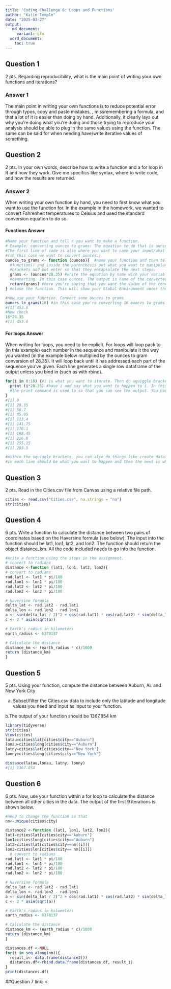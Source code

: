 ```yaml
---
title: 'Coding Challenge 6: Loops and Functions'
author: "Katie Temple"
date: "2025-03-27"
output: 
   md_document:
     variant: gfm 
  word_document:
    toc: true 
---
```


## Question 1
2 pts. Regarding reproducibility, what is the main point of writing your own functions 
and iterations? 

### Answer 1

The main point in writing your own functions is to reduce potential error
through typos, copy and paste mistakes, , missremembering a formula, and that a lot 
of it is easier than doing by hand. Additionally, it clearly lays out why you're 
doing what you're doing and those trying to reproduce your analysis should be able 
to plug in the same values using the function. 
The same can be said for when needing have/write iterative values of something. 


## Question 2
2 pts. In your own words, describe how to write a function and a for loop in R 
and how they work. Give me specifics like syntax, where to write code, and how 
the results are returned. 

### Answer 2
When writing your own function by hand, you need to first know what you want to 
use the function for. In the example in the homework, we wanted to convert Fahrenheit
temperatures to Celsius and used the standard conversion equation to do so. 

#### Functions Answer
```r
#Name your function and tell r you want to make a function.
# Example: converting ounces to grams: The equation to do that is ounces*28.35. 
#The first line of code is also where you want to name your input/what you want to manipulate 
#(in this case we want to convert ounces.)
ounces_to_grams <- function (ounces){  #name your function and then tell r you want to make a function with "
  #function() and inside the parenthesis put what you want to manipulate. Then use the squiggly 
  #brackets and put enter so that they encapsulate the next steps.
  grams <- (ounces*28.35) #write the equation by name with your variable that you're 
  #converting. In this case ounces. The output is name of the converted variable you want returned.
  return(grams) #here you're saying that you want the value of the converted variable to grams returned
} #close the function. This will show your Global Environment under the functions aspect.

#now use your function. Convert some ounces to grams
ounces_to_grams(16) #in this case you're converting 16 ounces to grams
#[1] 453.6
#Now check
16*28.35
#[1] 453.6
```

#### For loops Answer
When writing for loops, you need to be explicit. For loops will loop pack to (in this example)
each number in the sequence and manipulate it the way you wanted (in the example below multiplied by the ounces to gram conversion of 28.35). It will loop back until it has addressed each part of the sequence you've given. Each line generates a single row dataframe of the output unless you bind in (such as with rbind).
```r
for(i in 0:10) {#i is what you want to iterate. Then do squiggle bracket to start and enter what you want to do
  print (i*28.35) #have i and say what you want to happen to i. In this case i want to multiply it by 28.35
  #the print command is used to so that you can see the output. You have to be explicit with loops such as saying you want the output to be displayed. This is where you put your function (if you want your i and product of i in regard to function)
}
#[1] 0
#[1] 28.35
#[1] 56.7
#[1] 85.05
#[1] 113.4
#[1] 141.75
#[1] 170.1
#[1] 198.45
#[1] 226.8
#[1] 255.15
#[1] 283.5

#Within the squiggle brackets, you can also do things like create dataframes. A way to think about it 
#is each line should be what you want to happen and then the next is what you want to happen next in regard to the previous line. 
```


## Question 3
2 pts. Read in the Cities.csv file from Canvas using a relative file path.
```r
cities <- read.csv("Cities.csv", na.strings = "na")
str(cities)
```

## Question 4
6 pts. Write a function to calculate the distance between two pairs of coordinates 
based on the Haversine formula (see below). The input into the function should be
lat1, lon1, lat2, and lon2. The function should return the object distance_km. 
All the code included needs to go into the function.

```r
#Write a function using the steps in the assignment.
# convert to radians
distance <-function (lat1, lon1, lat2, lon2){
# convert to radians
rad.lat1 <- lat1 * pi/180
rad.lon1 <- lon1 * pi/180
rad.lat2 <- lat2 * pi/180
rad.lon2 <- lon2 * pi/180

# Haversine formula
delta_lat <- rad.lat2 - rad.lat1
delta_lon <- rad.lon2 - rad.lon1
a <- sin(delta_lat / 2)^2 + cos(rad.lat1) * cos(rad.lat2) * sin(delta_lon / 2)^2
c <- 2 * asin(sqrt(a)) 

# Earth's radius in kilometers
earth_radius <- 6378137

# Calculate the distance
distance_km <- (earth_radius * c)/1000
return (distance_km)
}
```

## Question 5
5 pts. Using your function, compute the distance between Auburn, AL and New York City 

 a.	Subset/filter the Cities.csv data to include only the latitude and longitude values you need and    input as input to your function. 

 b.The output of your function should be 1367.854 km
```r
library(tidyverse)
str(cities)
View(cities)
latau=cities$lat[cities$city=="Auburn"]
lonau=cities$long[cities$city=="Auburn"]
latny=cities$lat[cities$city=="New York"]
lonny=cities$long[cities$city=="New York"]

distance(latau,lonau, latny, lonny)
#[1] 1367.854
```
## Question 6
6 pts. Now, use your function within a for loop to calculate the distance between all other cities in the data. The output of the first 9 iterations is shown below. 
```r
#need to change the function so that 
nm<-unique(cities$city)

distance2 <-function (lat1, lon1, lat2, lon2){
lat1=cities$lat[cities$city=="Auburn"]
lon1=cities$long[cities$city=="Auburn"]
lat2=cities$lat[cities$city==nm[[i]]]
lon2=cities$lon[cities$city== nm[[i]]]
  # convert to radians
rad.lat1 <- lat1 * pi/180
rad.lon1 <- lon1 * pi/180
rad.lat2 <- lat2 * pi/180
rad.lon2 <- lon2 * pi/180

# Haversine formula
delta_lat <- rad.lat2 - rad.lat1
delta_lon <- rad.lon2 - rad.lon1
a <- sin(delta_lat / 2)^2 + cos(rad.lat1) * cos(rad.lat2) * sin(delta_lon / 2)^2
c <- 2 * asin(sqrt(a)) 

# Earth's radius in kilometers
earth_radius <- 6378137

# Calculate the distance
distance_km <- (earth_radius * c)/1000
return (distance_km)
}

distances.df <-NULL
for(i in seq_along(nm)){
  result_i<- data.frame(distance2())
  distances.df<-rbind.data.frame(distances.df, result_i)
}
print(distances.df)
```

##Question 7
link:
<
